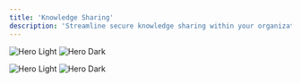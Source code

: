 ```yaml
---
title: 'Knowledge Sharing'
description: 'Streamline secure knowledge sharing within your organization, department, or division with Genesist, ensuring controlled access across teams.'
---
```


<img
  className="block dark:hidden"
  src="/images/ws_knowledge1.png"
  alt="Hero Light"
/>
<img
  className="hidden dark:block"
  src="/images/ws_knowledge1.png"
  alt="Hero Dark"
/>

<img
  className="block dark:hidden"
  src="/images/ws_knowledge2.png"
  alt="Hero Light"
/>
<img
  className="hidden dark:block"
  src="/images/ws_knowledge2.png"
  alt="Hero Dark"
/>
